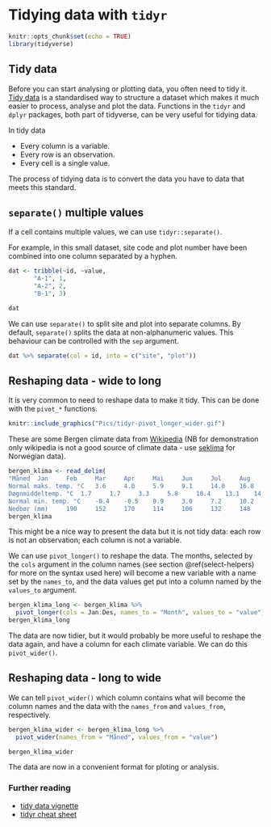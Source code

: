 # Tidying data with `tidyr`

```r
knitr::opts_chunk$set(echo = TRUE)
library(tidyverse)
```

## Tidy data

Before you can start analysing or plotting data, you often need to tidy it.
[Tidy data](https://tidyr.tidyverse.org/articles/tidy-data.html) is a standardised way to structure a dataset which makes it much easier to process, analyse and plot the data.
Functions in the `tidyr` and `dplyr` packages, both part of tidyverse, can be very useful for tidying data.

In tidy data 

  -  Every column is a variable.
  -  Every row is an observation.
  -  Every cell is a single value.

The process of tidying data is to convert the data you have to data that meets this standard.


## `separate()` multiple values

If a cell contains multiple values, we can use `tidyr::separate()`.

For example, in this small dataset, site code and plot number have been combined into one column separated by a hyphen.

```r
dat <- tribble(~id, ~value,
       "A-1", 1,
       "A-2", 2,
       "B-1", 3)

dat
```
We can use `separate()` to split site and plot into separate columns.
By default, `separate()` splits the data at non-alphanumeric values.
This behaviour can be controlled with the `sep` argument.

```r
dat %>% separate(col = id, into = c("site", "plot"))
```


## Reshaping data - wide to long 

It is very common to need to reshape data to make it tidy.
This can be done with the `pivot_*` functions.

```r
knitr::include_graphics("Pics/tidyr-pivot_longer_wider.gif")
```


These are some Bergen climate data from [Wikipedia](https://no.wikipedia.org/wiki/Bergen) (NB for demonstration only wikipedia is not a good source of climate data - use [seklima](https://seklima.met.no/) for Norwegian data).

```r
bergen_klima <- read_delim(
"Måned 	Jan 	Feb 	Mar 	Apr 	Mai 	Jun 	Jul 	Aug 	Sep 	Okt 	Nov 	Des
Normal maks. temp. °C 	3.6 	4.0 	5.9 	9.1 	14.0 	16.8 	17.6 	17.4 	14.2 	11.2 	6.9 	4.7
Døgnmiddeltemp. °C 	1.7 	1.7 	3.3 	5.8 	10.4 	13.1 	14.2 	14.2 	11.5 	8.8 	4.8 	2.7
Normal min. temp. °C 	-0.4 	-0.5 	0.9 	3.0 	7.2 	10.2 	11.5 	11.6 	9.1 	6.6 	2.8 	0.6
Nedbør (mm) 	190 	152 	170 	114 	106 	132 	148 	190 	283 	271 	259 	235", delim = "\t", trim_ws = TRUE)
bergen_klima
```

This might be a nice way to present the data but it is not tidy data:
each row is not an observation; each column is not a variable.

We can use `pivot_longer()` to reshape the data. 
The months, selected by the `cols` argument in the column names (see section \@ref(select-helpers) for more on the syntax used here) will become a new variable with a name set by the `names_to`, and the data values get put into a column named by the `values_to` argument. 


```r
bergen_klima_long <- bergen_klima %>% 
  pivot_longer(cols = Jan:Des, names_to = "Month", values_to = "value")
bergen_klima_long
```

The data are now tidier, but it would probably be more useful to reshape the data again, and have a column for each climate variable.
We can do this `pivot_wider()`.

## Reshaping data - long to wide

We can tell `pivot_wider()` which column contains what will become the column names and the data with the `names_from` and `values_from`, respectively.

```r
bergen_klima_wider <- bergen_klima_long %>% 
  pivot_wider(names_from = "Måned", values_from = "value")

bergen_klima_wider
```

The data are now in a convenient format for ploting or analysis.

### Further reading {.facta .toc-ignore}

- [tidy data vignette]( https://cran.r-project.org/web/packages/tidyr/vignettes/tidy-data.html)
 - [tidyr cheat sheet](https://github.com/rstudio/cheatsheets/raw/master/data-import.pdf)